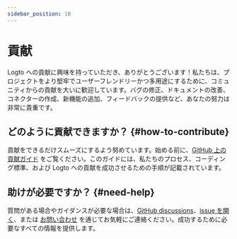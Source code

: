 ```yaml
---
sidebar_position: 10
---
```


# 貢献

Logto への貢献に興味を持っていただき、ありがとうございます！私たちは、プロジェクトをより堅牢でユーザーフレンドリーかつ多用途にするために、コミュニティからの貢献を大いに歓迎しています。バグの修正、ドキュメントの改善、コネクターの作成、新機能の追加、フィードバックの提供など、あなたの努力は非常に貴重です。

## どのように貢献できますか？ \{#how-to-contribute}

貢献をできるだけスムーズにするよう努めています。始める前に、[GitHub 上の貢献ガイド](https://github.com/logto-io/logto/blob/master/.github/CONTRIBUTING.md) をご覧ください。このガイドには、私たちのプロセス、コーディング標準、および Logto への貢献を成功させるための手順が記載されています。

## 助けが必要ですか？ \{#need-help}

質問がある場合やガイダンスが必要な場合は、[GitHub discussions](https://github.com/logto-io/logto/discussions)、[issue を開く](https://github.com/logto-io/logto/issues)、または [お問い合わせ](https://logto.io/contact) を通じてお気軽にご連絡ください。成功するために必要なすべての情報を提供します。
